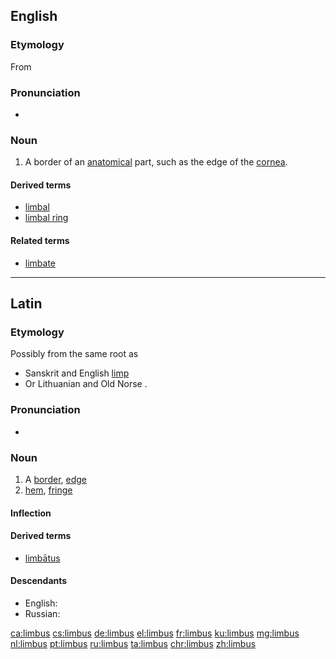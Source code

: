 ==English==

===Etymology===
From {{etyl|la|en}} {{term|limbus||edge, border|lang=la}}

===Pronunciation===
* {{rhymes|ɪmbəs|lang=en}}

===Noun===
{{en-noun|limbi}}

# {{context|medicine|biology|lang=en}} A border of an [[anatomical]] part, such as the edge of the [[cornea]].

====Derived terms====
* [[limbal]]
* [[limbal ring]]

====Related terms====
* [[limbate]]

----

==Latin==
===Etymology=== 
Possibly from the same {{etyl|ine-pro|la}} root as 
* Sanskrit {{term|लम्बते|tr=lambate||hangs down|lang=sa}} and English [[limp]]
* Or Lithuanian {{term|linta||ribbon|lang=lt}} and Old Norse {{term|linnr||whether|lang=non}}.
===Pronunciation===
* {{a|Classical}} {{IPA|/ˈlim.bus/|lang=la}}

===Noun===
{{la-noun|limbus|limbi|limbī|m|second}}

# A [[border]], [[edge]]
# [[hem]], [[fringe]]

====Inflection====
{{la-decl-2nd|limb}}

====Derived terms====
* [[limbatus|limbātus]]

====Descendants====
* English: {{l|en|limbus}}
* Russian: {{l|ru|лимб}}

[[ca:limbus]]
[[cs:limbus]]
[[de:limbus]]
[[el:limbus]]
[[fr:limbus]]
[[ku:limbus]]
[[mg:limbus]]
[[nl:limbus]]
[[pt:limbus]]
[[ru:limbus]]
[[ta:limbus]]
[[chr:limbus]]
[[zh:limbus]]